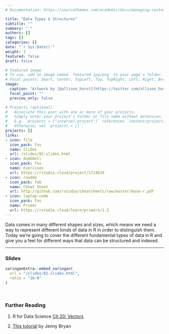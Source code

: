 ```yaml
---
# Documentation: https://sourcethemes.com/academic/docs/managing-content/

title: "Data Types & Structures"
subtitle: ""
summary: " "
authors: []
tags: []
categories: []
date: "`r Sys.Date()`"
weight: 3
featured: false
draft: false

# Featured image
# To use, add an image named `featured.jpg/png` to your page's folder.
# Focal points: Smart, Center, TopLeft, Top, TopRight, Left, Right, BottomLeft, Bottom, BottomRight.
image:
  caption: "Artwork by [@allison_horst](https://twitter.com/allison_horst)"
  focal_point: ""
  preview_only: false

# Projects (optional).
#   Associate this post with one or more of your projects.
#   Simply enter your project's folder or file name without extension.
#   E.g. `projects = ["internal-project"]` references `content/project/deep-learning/index.md`.
#   Otherwise, set `projects = []`.
projects: []
links:
- icon: film
  icon_pack: fas
  name: Slides
  url: /slides/02-slides.html
- icon: dumbbell
  icon_pack: fas
  name: Exercises
  url: https://rstudio.cloud/project/1714619
- icon: readme
  icon_pack: fab
  name: Cheat Sheet
  url: http://github.com/rstudio/cheatsheets/raw/master/base-r.pdf
- icon: laptop-code
  icon_pack: fas
  name: Primer
  url: https://rstudio.cloud/learn/primers/1.2
---
```


Data comes in many different shapes and sizes, which means we need a way to represent different kinds of data in R in order to distinguish them. Today we're going to cover the different fundamental types of data in R and give you a feel for different ways that data can be structured and indexed. 

***

### Slides

```r
xaringanExtra::embed_xaringan(
  url = "/slides/02-slides.html",
  ratio = "16:9"
)
```

<br>

### Further Reading

:::book

1. R for Data Science [Ch 20: Vectors](https://r4ds.had.co.nz/vectors.html)

2. [This tutorial](https://jennybc.github.io/purrr-tutorial/bk00_vectors-and-lists.html) by Jenny Bryan
:::
